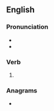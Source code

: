 ==English==

===Pronunciation===
* {{IPA|/ɹɛsts/|lang=en}}
* {{homophones|rests|lang=en}}

===Verb===
{{head|en|verb form}}

# {{en-third-person singular of|wrest}}

===Anagrams===
* {{anagrams|en|a=ersstw|strews|wersts}}